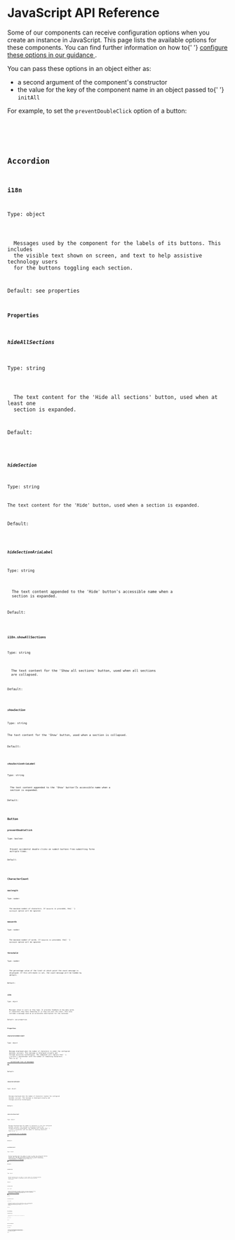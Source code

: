 
<Meta title="Docs/JavaScript API Reference" />

<h1>JavaScript API Reference</h1>

<p>
  Some of our components can receive configuration options when you create an
  instance in JavaScript. This page lists the available options for these
  components. You can find further information on how to{' '}
  <a href="/?path=/docs/docs-setup-configure-components-with-javascript--page">
    configure these options in our guidance
  </a>
  .
</p>
<p>You can pass these options in an object either as:</p>
<ul>
  <li>a second argument of the component's constructor</li>
  <li>
    the value for the key of the component name in an object passed to{' '}
    <code>initAll</code>
  </li>
</ul>

<p>
  For example, to set the <code>preventDoubleClick</code> option of a button:
</p>
<Code
  code={`// Creating a single instance
var button = document.querySelector('[data-module="button"]')
new GOVIEFrontend.Button(button, {preventDoubleClick: true})\n
// Or when using initAll
GOVIEFrontend.initAll({
  button: {
    preventDoubleClick: true
  }
})`}
/>

<br />
<h2>Accordion</h2>
<h3>i18n</h3>
<p>Type: object</p>
<p>
  Messages used by the component for the labels of its buttons. This includes
  the visible text shown on screen, and text to help assistive technology users
  for the buttons toggling each section.
</p>
<p>Default: see properties</p>
<h4>Properties</h4>
<h5>hideAllSections</h5>
<p>Type: string</p>
<p>
  The text content for the 'Hide all sections' button, used when at least one
  section is expanded.
</p>
<p>Default:</p>
<Code code="Hide all sections" />

<h5>hideSection</h5>
<p>Type: string</p>
<p>The text content for the 'Hide' button, used when a section is expanded.</p>
<p>Default:</p>
<Code code="Hide" />

<h5>hideSectionAriaLabel</h5>
<p>Type: string</p>
<p>
  The text content appended to the 'Hide' button's accessible name when a
  section is expanded.
</p>
<p>Default:</p>
<Code code="Hide this section" />

<h4>i18n.showAllSections</h4>
<p>Type: string</p>
<p>
  The text content for the 'Show all sections' button, used when all sections
  are collapsed.
</p>
<p>Default:</p>
<Code code="Show all sections" />

<h5>showSection</h5>
<p>Type: string</p>
<p>The text content for the 'Show' button, used when a section is collapsed.</p>
<p>Default:</p>
<Code code="Show" />

<h5>showSectionAriaLabel</h5>
<p>Type: string</p>
<p>
  The text content appended to the 'Show' button'Ïs accessible name when a
  section is expanded.
</p>
<p>Default:</p>
<Code code="Show this section" />
<br />
<h2>Button</h2>
<h3>preventDoubleClick</h3>
<p>Type: boolean</p>
<p>
  Prevent accidental double clicks on submit buttons from submitting forms
  multiple times.
</p>
<p>Default:</p>
<Code code="false" />

<br />
<h2>CharacterCount</h2>

<h3>maxlength</h3>
<p>Type: number</p>
<p>
  The maximum number of characters. If <code>maxwords</code> is provided, the{' '}
  <code>maxlength</code> option will be ignored.
</p>

<h3>maxwords</h3>
<p>Type: number</p>
<p>
  The maximum number of words. If <code>maxwords</code> is provided, the{' '}
  <code>maxlength</code> option will be ignored.
</p>

<h3>threshold</h3>
<p>Type: number</p>
<p>
  The percentage value of the limit at which point the count message is
  displayed. If this attribute is set, the count message will be hidden by
  default.
</p>
<p>Default:</p>
<Code code="0" />

<h3>i18n</h3>
<p>Type: object</p>
<p>
  Messages shown to users as they type. It provides feedback on how many words
  or characters they have remaining or if they are over the limit. This also
  includes a message used as an accessible description for the textarea.
</p>
<p>Default: see properties</p>

<h4>Properties</h4>
<h5>charactersUnderLimit</h5>
<p>Type: object</p>
<p>
  Message displayed when the number of characters is under the configured
  maximum, <code>maxlength</code>. This message is displayed visually and
  through assistive technologies. The component will replace the{' '}
  <code>{'%{count}'}</code> placeholder with the number of remaining characters.
  This is a{' '}
  <a href="/localise-govuk-frontend/#understanding-pluralisation-rules">
    pluralised list of messages
  </a>
  .
</p>
<p>Default:</p>
<Code
  code={`{
  one: "You have %{count} character remaining",
  other: "You have %{count} characters remaining"
}`}
/>

<h5>charactersAtLimit</h5>
<p>Type: object</p>
<p>
  Message displayed when the number of characters reaches the configured
  maximum, <code>maxlength</code>. This message is displayed visually and
  through assistive technologies.
</p>
<p>Default:</p>
<Code code="You have 0 characters remaining" />

<h5>charactersOverLimit</h5>
<p>Type: object</p>
<p>
  Message displayed when the number of characters is over the configured
  maximum, <code>maxlength</code>. This message is displayed visually and
  through assistive technologies. The component will replace the{' '}
  <code>{'%{count}'}</code> placeholder with the number of remaining characters.
  This is a{' '}
  <a href="/localise-govuk-frontend/#understanding-pluralisation-rules">
    pluralised list of messages
  </a>
  .
</p>
<p>Default:</p>
<Code
  code={`{
  one: "You have %{count} character too many",
  other: "You have %{count} characters too many"
}`}
/>

<h5>wordsUnderLimit</h5>
<p>Type: object</p>
<p>
  Message displayed when the number of words is under the configured maximum,
  <code>maxwords</code>. This message is displayed visually and through assistive
  technologies. The component will replace the <code>{'%{count}'}</code> placeholder
  with the number of remaining words. This is a <a href="/localise-govuk-frontend/#understanding-pluralisation-rules">
    pluralised list of messages
  </a>.
</p>
<p>Default:</p>
<Code
  code={`{
  one: "You have %{count} word remaining",
  other: "You have %{count} words remaining"
}`}
/>

<h5>wordsAtLimit</h5>
<p>Type: object</p>
<p>
  Message displayed when the number of words reaches the configured maximum,
  <code>maxwords</code>. This message is displayed visually and through assistive
  technologies.
</p>
<p>Default:</p>
<Code code="You have 0 words remaining" />

<h5>wordsOverLimit</h5>
<p>Type: object</p>
<p>
  Message displayed when the number of words is over the configured maximum,
  <code>maxwords</code>. This message is displayed visually and through assistive
  technologies. The component will replace the <code>{'%{count}'}</code> placeholder
  with the number of remaining words. This is a <a href="/localise-govuk-frontend/#understanding-pluralisation-rules">
    pluralised list of messages
  </a>.
</p>
<p>Default:</p>
<Code
  code={`{
  one: "You have %{count} word too many",
  other: "You have %{count} words too many"
}`}
/>

<h5>textareaDescription</h5>
<p>Type: object</p>
<p>
  Message made available to assistive technologies, if none is already present
  in the HTML, to describe that the component accepts only a limited amount of
  content. The component will replace the <code>{'%{count}'}</code> placeholder
  with the value of the <code>maxlength</code> or <code>maxwords</code>{' '}
  parameter.
</p>
<p>Default:</p>
<Code
  code={`{
  other: ""
}`}
/>

<br />
<h2>ErrorSummary</h2>
<h3>disableAutoFocus</h3>
<p>
  If set to <code>true</code> the error summary will not be focussed when the
  page loads.
</p>
<p>Type: boolean</p>
<p>Default</p>
<Code code="false" />

<br />
<h2>NotificationBanner</h2>
<h3>disableAutoFocus</h3>
<p>Type: boolean</p>
<p>
  If set to <code>true</code> the notification banner will not be focussed when
  the page loads. This only applies if the component has a <code>role</code> of{' '}
  <code>alert</code> - in other cases the component will not be focused on page
  load, regardless of this option.
</p>
<p>Default:</p>
<Code code="false" />
